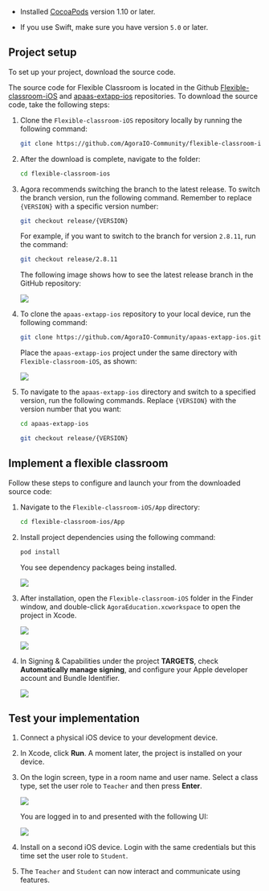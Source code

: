 <PlatformWrapper platform="ios">

* Installed [CocoaPods](https://guides.cocoapods.org/using/getting-started.html#getting-started) version 1.10 or later.

* If you use Swift, make sure you have version `5.0` or later.

## Project setup

To set up your <Vg k="FC" /> project, download the source code.

The source code for Flexible Classroom is located in the Github [Flexible-classroom-iOS](https://github.com/AgoraIO-Community/flexible-classroom-ios.git) and [apaas-extapp-ios](https://github.com/AgoraIO-Community/apaas-extapp-ios) repositories. To download the source code, take the following steps:

1. Clone the `Flexible-classroom-iOS` repository locally by running the following command:

   ```bash
   git clone https://github.com/AgoraIO-Community/flexible-classroom-ios.git
   ```

1. After the download is complete, navigate to the folder:

   ```bash
   cd flexible-classroom-ios
   ```

1. Agora recommends switching the branch to the latest release. To switch the branch version, run the following command. Remember to replace `{VERSION}` with a specific version number:

   ```bash
   git checkout release/{VERSION}
   ```

   For example, if you want to switch to the branch for version `2.8.11`, run the command:

   ```bash
   git checkout release/2.8.11
   ```

   The following image shows how to see the latest release branch in the GitHub repository:

   ![](/images/flexible-classroom/flexible-classroom-latest-branch-ios.png)

1. To clone the `apaas-extapp-ios` repository to your local device, run the following command:

   ```bash
   git clone https://github.com/AgoraIO-Community/apaas-extapp-ios.git
   ```

   Place the `apaas-extapp-ios` project under the same directory with `Flexible-classroom-iOS`, as shown:

   ![](/images/flexible-classroom/directory-structure-ios.png)

1. To navigate to the `apaas-extapp-ios` directory and switch to a specified version, run the following commands. Replace `{VERSION}` with the version number that you want:

   ```bash
   cd apaas-extapp-ios
   ```

   ```bash
   git checkout release/{VERSION}
   ```

## Implement a flexible classroom

Follow these steps to configure and launch your <Vg k="FC" /> from the downloaded source code:

1. Navigate to the `Flexible-classroom-iOS/App` directory:

   ```bash
   cd flexible-classroom-ios/App
   ```

1. Install project dependencies using the following command:

   ```bash
   pod install
   ```

   You see dependency packages being installed.

   ![](https://web-cdn.agora.io/docs-files/1648725475723)

1. After installation, open the `Flexible-classroom-iOS` folder in the Finder window, and double-click `AgoraEducation.xcworkspace` to open the project in Xcode.

   ![](https://web-cdn.agora.io/docs-files/1648725644218)

   ![](https://web-cdn.agora.io/docs-files/1648725725804)

1. In Signing & Capabilities under the project **TARGETS**, check **Automatically manage signing**, and configure your Apple developer account and Bundle Identifier.

   ![](https://web-cdn.agora.io/docs-files/1648725848162)

## Test your implementation

1. Connect a physical iOS device to your development device.

1. In Xcode, click **Run**. A moment later, the project is installed on your device. 

1. On the login screen, type in a room name and user name. Select a class type, set the user role to `Teacher` and then press **Enter**. 

   ![](https://web-cdn.agora.io/docs-files/1648726024179)

   You are logged in to <Vg k="FC" /> and presented with the following UI:

   ![](https://web-cdn.agora.io/docs-files/1648635720196)

1. Install <Vg k="FC" /> on a second iOS device. Login with the same credentials but this time set the user role to `Student`.

1. The `Teacher` and `Student` can now interact and communicate using <Vg k="FC" /> features.






   



</PlatformWrapper>
